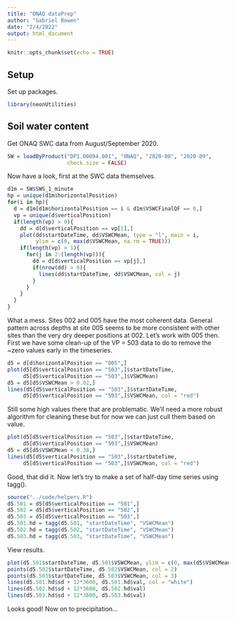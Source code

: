 ```yaml
---
title: "ONAQ dataPrep"
author: "Gabriel Bowen"
date: "2/4/2022"
output: html_document
---
```


```r
knitr::opts_chunk$set(echo = TRUE)
```

## Setup

Set up packages.

```r
library(neonUtilities)
```

## Soil water content

Get ONAQ SWC data from August/September 2020.

```r
SW = loadByProduct("DP1.00094.001", "ONAQ", "2020-08", "2020-09", 
                   check.size = FALSE)
```

Now have a look, first at the SWC data themselves.

```r
d1m = SW$SWS_1_minute
hp = unique(d1m$horizontalPosition)
for(i in hp){
  d = d1m[d1m$horizontalPosition == i & d1m$VSWCFinalQF == 0,]
  vp = unique(d$verticalPosition)
  if(length(vp) > 0){
    dd = d[d$verticalPosition == vp[1],]
    plot(dd$startDateTime, dd$VSWCMean, type = "l", main = i,
         ylim = c(0, max(d$VSWCMean, na.rm = TRUE)))
    if(length(vp) > 1){
      for(j in 2:(length(vp))){
        dd = d[d$verticalPosition == vp[j],]
        if(nrow(dd) > 0){
          lines(dd$startDateTime, dd$VSWCMean, col = j)
        }
      }
    }
  }
}
```

What a mess. Sites 002 and 005 have the most coherent data. General pattern across depths at site 005 seems to be more consistent with other sites than the very dry deeper positions at 002. Let's work with 005 then. First we have some clean-up of the VP = 503 data to do to remove the ~zero values early in the timeseries.

```r
d5 = d[d$horizontalPosition == "005",]
plot(d5[d5$verticalPosition == "503",]$startDateTime, 
     d5[d5$verticalPosition == "503",]$VSWCMean)
d5 = d5[d5$VSWCMean > 0.02,]
lines(d5[d5$verticalPosition == "503",]$startDateTime, 
     d5[d5$verticalPosition == "503",]$VSWCMean, col = "red")
```

Still some high values there that are problematic. We'll need a more robust algorithm for cleaning these but for now we can just cull them based on value.

```r
plot(d5[d5$verticalPosition == "503",]$startDateTime, 
     d5[d5$verticalPosition == "503",]$VSWCMean)
d5 = d5[d5$VSWCMean < 0.38,]
lines(d5[d5$verticalPosition == "503",]$startDateTime, 
     d5[d5$verticalPosition == "503",]$VSWCMean, col = "red")
```

Good, that did it. Now let's try to make a set of half-day time series using tagg().

```r
source("../code/helpers.R")
d5.501 = d5[d5$verticalPosition == "501",]
d5.502 = d5[d5$verticalPosition == "502",]
d5.503 = d5[d5$verticalPosition == "503",]
d5.501.hd = tagg(d5.501, "startDateTime", "VSWCMean")
d5.502.hd = tagg(d5.502, "startDateTime", "VSWCMean")
d5.503.hd = tagg(d5.503, "startDateTime", "VSWCMean")
```

View results.

```r
plot(d5.501$startDateTime, d5.501$VSWCMean, ylim = c(0, max(d5$VSWCMean)))
points(d5.502$startDateTime, d5.502$VSWCMean, col = 2)
points(d5.503$startDateTime, d5.503$VSWCMean, col = 3)
lines(d5.501.hd$sd + 12*3600, d5.501.hd$val, col = "white")
lines(d5.502.hd$sd + 12*3600, d5.502.hd$val)
lines(d5.503.hd$sd + 12*3600, d5.503.hd$val)
```

Looks good! Now on to precipitation...